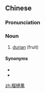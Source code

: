 {{also|榴梿果}}
==Chinese==
{{zh-forms|s=榴梿果|type=21}}

===Pronunciation===
{{zh-pron
|m=liúliánguǒ
|cat=n
}}

===Noun===
{{zh-noun}}

# [[durian]] (fruit)

====Synonyms====
* {{zh-l|榴蓮果}}
* {{zh-l|榴連果}}

[[zh:榴槤果]]